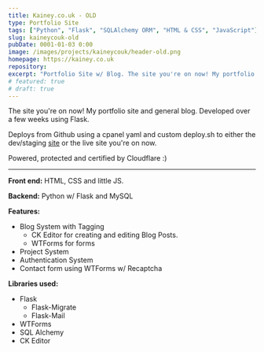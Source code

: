 ```yaml
---
title: Kainey.co.uk - OLD
type: Portfolio Site
tags: ["Python", "Flask", "SQLAlchemy ORM", "HTML & CSS", "JavaScript"]
slug: kaineycouk-old
pubDate: 0001-01-03 0:00
image: /images/projects/kaineycouk/header-old.png
homepage: https://kainey.co.uk
repository:
excerpt: "Portfolio Site w/ Blog. The site you're on now! My portfolio site and general blog."
# featured: true
# draft: true
---
```


The site you're on now! My portfolio site and general blog. Developed over a few weeks using Flask.

Deploys from Github using a cpanel yaml and custom deploy.sh to either the dev/staging [site](https://dev.kainey.co.uk) or the live site you're on now.

Powered, protected and certified by Cloudflare :)

---

**Front end:** HTML, CSS and little JS.

**Backend:** Python w/ Flask and MySQL

**Features:**

- Blog System with Tagging
  - CK Editor for creating and editing Blog Posts.
  - WTForms for forms
- Project System
- Authentication System
- Contact form using WTForms w/ Recaptcha

**Libraries used:**

- Flask
  - Flask-Migrate
  - Flask-Mail
- WTForms
- SQL Alchemy
- CK Editor

